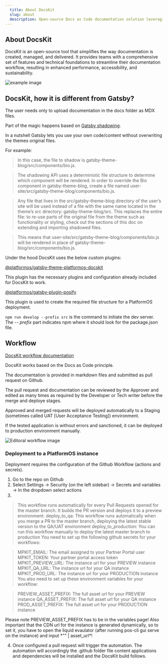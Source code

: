 ```yaml
---
  title: About DocsKit
  slug: about
  description: Open-source Docs as Code documentation solution leveraging platformOS, a git workflow, and a static site generator
---
```


## About DocsKit

DocsKit is an open-source tool that simplifies the way documentation is created, managed, and delivered. It provides teams with a comprehensive set of features and technical foundations to streamline their documentation workflow, resulting in enhanced performance, accessibility, and sustainability.

![example image](./_assets/flexibility.jpg)


## DocsKit, how it is different from Gatsby?

The user needs only to upload documentation in the docs folder as MDX files.

Part of the magic happens based on [Gatsby shadowing](https://www.gatsbyjs.com/docs/how-to/plugins-and-themes/shadowing/).

In a nutshell Gatsby lets you use your own code/content without overwriting the themes original files.




For example:

> In this case, the file to shadow is gatsby-theme-blog/src/components/bio.js.

> The shadowing API uses a deterministic file structure to determine which component will be rendered. In order to override the Bio component in gatsby-theme-blog, create a file named user-site/src/gatsby-theme-blog/components/bio.js.

> Any file that lives in the src/gatsby-theme-blog directory of the user’s site will be used instead of a file with the same name located in the theme’s src directory: gatsby-theme-blog/src. This replaces the entire file: to re-use parts of the original file from the theme such as functionality or styling, check out the sections of this doc on extending and importing shadowed files.

> This means that user-site/src/gatsby-theme-blog/components/bio.js will be rendered in place of gatsby-theme-blog/src/components/bio.js.



Under the hood DocsKit uses the below custom plugins:

[@platformos/gatsby-theme-platformos-docskit](https://www.npmjs.com/package/@platformos/gatsby-theme-platformos-docskit)

This plugin has the necessary plugins and configuration already included for DocsKit to work.



[@platformos/gatsby-plugin-posify](https://www.npmjs.com/package/@platformos/gatsby-plugin-posify?activeTab=readme)

This plugin is used to create the required file structure for a PlatformOS deployment.


`npm run develop --prefix src` is the command to initiate the dev server. The *-- prefix* part indicates npm where it should look for the package.json file.


## Workflow

[DocsKit workflow documentation](https://docskit-preview.staging.oregon.platform-os.com/docskit/editorial-workflow/)

DocsKit works based on the Docs as Code principle.

The documentation is provided in markdown files and submitted as pull request on Github.

The pull request and documentation can be reviewed by the Approver and edited as many times as required by the Developer or Tech writer before the merge and deploye stages. 

Approved and merged requests will be deployed automatically to a Staging (sometimes called UAT [User Acceptance Testing]) environment.

If the tested application is without errors and sanctioned, it can be deployed to production environment manually.

![Editoral workflow image](./_assets/editorial_workflow.png)

### Deployment to a PlatformOS instance

Deployment requires the configuration of the Github Workflow (actions and secrets).

1. Go to the repo on Github
2. Select Settings -> Security (on the left sidebar) -> Secrets and variables -> In the dropdown select actions
3. 

> This workflow runs automatically for every Pull Requests opened for the master branch. It builds the PR version and deploys it to a preview environment.
deploy_to_qa: This workflow runs automatically when you merge a PR to the master branch, deploying the latest stable version to the QA/UAT environment
deploy_to_production: You can run this workflow manually to deploy the latest master branch to production
You need to set up the following github secrets for your workflows:

> MPKIT_EMAIL: The email assigned to your Partner Portal user
MPKIT_TOKEN: Your partner portal access token
MPKIT_PREVIEW_URL: The instance url for your PREVIEW instance
MPKIT_QA_URL: The instance url for your QA instance
MPKIT_PROD_URL: The instance url for your PRODUCTION instance
You also need to set up these environment variables for your workflow:

> PREVIEW_ASSET_PREFIX: The full asset url for your PREVIEW instance 
QA_ASSET_PREFIX: The full asset url for your QA instance
PROD_ASSET_PREFIX: The full asset url for your PRODUCTION instance 

<Message variant="info" filled>
  Please note PREVIEW_ASSET_PREFIX has to be in the variables page!
  Also important that the CDN url for the instance is generated dynamically, so to set it, you have to open the liquid evaulator (after running pos-cli gui serve on the instance) and input *"" | asset_url*!
</Message>

4. Once configured a pull request will trigger the automation. The automation will accordingly the .github folder file content applications and dependencies will be installed and the DocsKit build follows.


